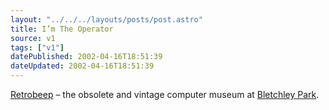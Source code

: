 ```yaml
---
layout: "../../../layouts/posts/post.astro"
title: I’m The Operator
source: v1
tags: ["v1"]
datePublished: 2002-04-16T18:51:39
dateUpdated: 2002-04-16T18:51:39
---
```


[Retrobeep][1] &#8211; the obsolete and vintage computer museum at [Bletchley Park][2].

[1]: http://www.retrobeep.com/
[2]: http://www.bletchleypark.org.uk/
